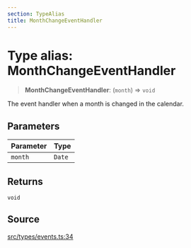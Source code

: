 ```yaml
---
section: TypeAlias
title: MonthChangeEventHandler
---
```


# Type alias: MonthChangeEventHandler

> **MonthChangeEventHandler**: (`month`) => `void`

The event handler when a month is changed in the calendar.

## Parameters

| Parameter | Type |
| :------ | :------ |
| `month` | `Date` |

## Returns

`void`

## Source

[src/types/events.ts:34](https://github.com/gpbl/react-day-picker/blob/45cca307e/src/types/events.ts#L34)
